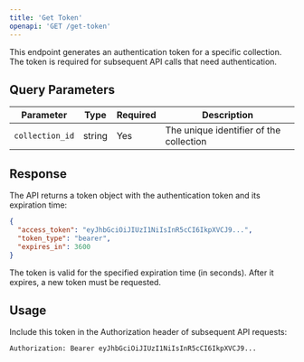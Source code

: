 ```yaml
---
title: 'Get Token'
openapi: 'GET /get-token'
---
```


This endpoint generates an authentication token for a specific collection. The token is required for subsequent API calls that need authentication.

## Query Parameters

| Parameter | Type | Required | Description |
|-----------|------|----------|-------------|
| `collection_id` | string | Yes | The unique identifier of the collection |

## Response

The API returns a token object with the authentication token and its expiration time:

```json
{
  "access_token": "eyJhbGciOiJIUzI1NiIsInR5cCI6IkpXVCJ9...",
  "token_type": "bearer",
  "expires_in": 3600
}
```

The token is valid for the specified expiration time (in seconds). After it expires, a new token must be requested.

## Usage

Include this token in the Authorization header of subsequent API requests:

```
Authorization: Bearer eyJhbGciOiJIUzI1NiIsInR5cCI6IkpXVCJ9...
``` 